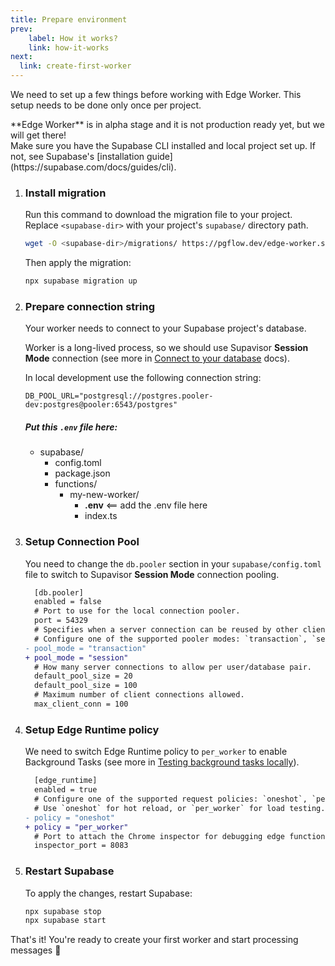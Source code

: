 ```yaml
---
title: Prepare environment
prev:
    label: How it works?
    link: how-it-works
next:
  link: create-first-worker
---
```



We need to set up a few things before working with Edge Worker.
This setup needs to be done only once per project.

<Aside type="danger" title="Not production ready!">
**Edge Worker** is in alpha stage and it is not production ready yet,
but we will get there!
</Aside>

<Aside type="caution" title="Prerequisites">
Make sure you have the Supabase CLI installed and local project set up.
If not, see Supabase's [installation guide](https://supabase.com/docs/guides/cli).
</Aside>

<Steps>

1. ### Install migration

    Run this command to download the migration file to your project.
    Replace `<supabase-dir>` with your project's `supabase/` directory path.

    ```bash
    wget -O <supabase-dir>/migrations/ https://pgflow.dev/edge-worker.sql
    ```

    Then apply the migration:

    ```bash
    npx supabase migration up
    ```

1. ### Prepare connection string

    Your worker needs to connect to your Supabase project's database.

    Worker is a long-lived process, so we should use Supavisor **Session Mode** connection
    (see more in [Connect to your database](https://supabase.com/docs/guides/database/connecting-to-postgres#more-about-connection-pooling) docs).

    In local development use the following connection string:

    ```shell
    DB_POOL_URL="postgresql://postgres.pooler-dev:postgres@pooler:6543/postgres"
    ```

    ##### Put this `.env` file here:

    <FileTree>

    - supabase/
        - config.toml
        - package.json
        - functions/
          - my-new-worker/
            - **.env** \<== add the .env file here
            - index.ts

    </FileTree>

1. ### Setup Connection Pool

    You need to change the `db.pooler` section in your `supabase/config.toml` file
    to switch to Supavisor **Session Mode** connection pooling.

    ```diff lang="toml"
      [db.pooler]
      enabled = false
      # Port to use for the local connection pooler.
      port = 54329
      # Specifies when a server connection can be reused by other clients.
      # Configure one of the supported pooler modes: `transaction`, `session`.
    - pool_mode = "transaction"
    + pool_mode = "session"
      # How many server connections to allow per user/database pair.
      default_pool_size = 20
      default_pool_size = 100
      # Maximum number of client connections allowed.
      max_client_conn = 100
    ```

1. ### Setup Edge Runtime policy

    We need to switch Edge Runtime policy to `per_worker` to enable
    Background Tasks (see more in [Testing background tasks locally](https://supabase.com/docs/guides/functions/background-tasks#testing-background-tasks-locally)).

   ```diff lang="toml"
     [edge_runtime]
     enabled = true
     # Configure one of the supported request policies: `oneshot`, `per_worker`.
     # Use `oneshot` for hot reload, or `per_worker` for load testing.
   - policy = "oneshot"
   + policy = "per_worker"
     # Port to attach the Chrome inspector for debugging edge functions.
     inspector_port = 8083
   ```

1. ### Restart Supabase

    To apply the changes, restart Supabase:

    ```bash
    npx supabase stop
    npx supabase start
    ```

</Steps>

That's it! You're ready to create your first worker and start processing messages 🥳
